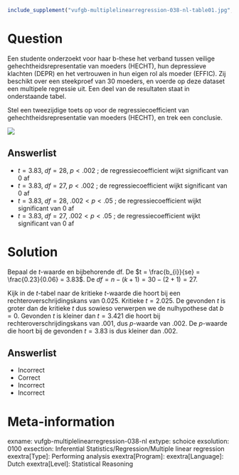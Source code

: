 ```r
include_supplement("vufgb-multiplelinearregression-038-nl-table01.jpg", recursive = TRUE)
```

Question
========

Een studente onderzoekt voor haar b-these het verband tussen veilige 
gehechtheidsrepresentatie van moeders (HECHT), hun depressieve klachten (DEPR) en het vertrouwen in hun eigen rol als moeder (EFFIC). Zij beschikt over een steekproef van 30 moeders, en voerde op deze dataset een multipele regressie uit. Een deel van de resultaten staat in onderstaande tabel.

Stel een tweezijdige toets op voor de regressiecoefficient van gehechtheidsrepresentatie van moeders (HECHT), en trek een conclusie.

![](vufgb-multiplelinearregression-038-nl-table01.jpg)
  
Answerlist
----------
* $t = 3.83, \; df = 28, \; p<.002$ ; de regressiecoefficient wijkt significant van 0 af
* $t = 3.83, \; df = 27, \; p<.002$ ; de regressiecoefficient wijkt significant van 0 af
* $t = 3.83, \; df = 28, \; .002<p<.05$ ; de regressiecoefficient wijkt significant van 0 af
* $t = 3.83, \; df = 27, \; .002<p<.05$ ; de regressiecoefficient wijkt significant van 0 af

Solution
========

Bepaal de *t*-waarde en bijbehorende df. De $t = \frac{b_{i}}{se} = \frac{0.23}{0.06} = 3.83$. De $df = n-(k+1) = 30-(2+1) = 27$. 

Kijk in de *t*-tabel naar de kritieke *t*-waarde die hoort bij een rechteroverschrijdingskans van 0.025. Kritieke $t = 2.025$. De gevonden *t* is groter dan de kritieke *t* dus sowieso verwerpen we de nulhypothese dat $b = 0$. Gevonden *t* is kleiner dan $t = 3.421$ die hoort bij rechteroverschrijdingskans van .001, dus *p*-waarde van .002. De *p*-waarde die hoort bij de gevonden $t = 3.83$ is dus kleiner dan .002.

Answerlist
----------
* Incorrect
* Correct
* Incorrect
* Incorrect

Meta-information
================
exname: vufgb-multiplelinearregression-038-nl
extype: schoice
exsolution: 0100
exsection: Inferential Statistics/Regression/Multiple linear regression
exextra[Type]: Performing analysis
exextra[Program]: 
exextra[Language]: Dutch
exextra[Level]: Statistical Reasoning

